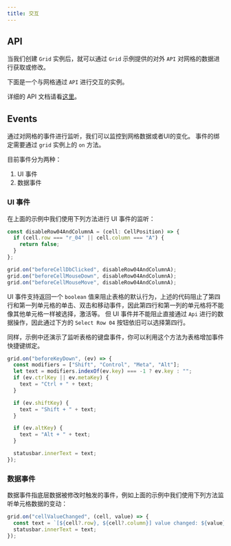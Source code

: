 ```yaml
---
title: 交互
---
```



## API

当我们创建 `Grid` 实例后，就可以通过 `Grid` 示例提供的对外 `API` 对网格的数据进行获取或修改。

下面是一个与网格通过 `API` 进行交互的实例。

<Codesandbox id="interactive-3pjjo" title="interactive" />

详细的 API 文档请看[这里](../api)。

## Events

通过对网格的事件进行监听，我们可以监控到网格数据或者UI的变化。
事件的绑定需要通过 `grid` 实例上的 `on` 方法。

<Codesandbox id="events-mgq6y" title="events" />

目前事件分为两种：

1. UI 事件
2. 数据事件

### UI 事件

在上面的示例中我们使用下列方法进行 UI 事件的监听：

```typescript
const disableRow04AndColumnA = (cell: CellPosition) => {
  if (cell.row === "r_04" || cell.column === "A") {
    return false;
  }
};

grid.on("beforeCellDbClicked", disableRow04AndColumnA);
grid.on("beforeCellMouseDown", disableRow04AndColumnA);
grid.on("beforeCellMouseMove", disableRow04AndColumnA);
```

UI 事件支持返回一个 `boolean` 值来阻止表格的默认行为，上述的代码阻止了第四行和第一列单元格的单击、双击和移动事件，因此第四行和第一列的单元格将不能像其他单元格一样被选择，激活等。
但 UI 事件并不能阻止直接通过 `Api` 进行的数据操作，因此通过下方的 `Select Row 04` 按钮依旧可以选择第四行。

同样，示例中还演示了监听表格的键盘事件，你可以利用这个方法为表格增加事件快捷键绑定。

```typescript
grid.on("beforeKeyDown", (ev) => {
  const modifiers = ["Shift", "Control", "Meta", "Alt"];
  let text = modifiers.indexOf(ev.key) === -1 ? ev.key : "";
  if (ev.ctrlKey || ev.metaKey) {
    text = "Ctrl + " + text;
  }

  if (ev.shiftKey) {
    text = "Shift + " + text;
  }

  if (ev.altKey) {
    text = "Alt + " + text;
  }

  statusbar.innerText = text;
});
```

### 数据事件

数据事件指底层数据被修改时触发的事件，例如上面的示例中我们使用下列方法监听单元格数据的变动：

```typescript
grid.on("cellValueChanged", (cell, value) => {
  const text = `[${cell?.row}, ${cell?.column}] value changed: ${value}`;
  statusbar.innerText = text;
});
```
